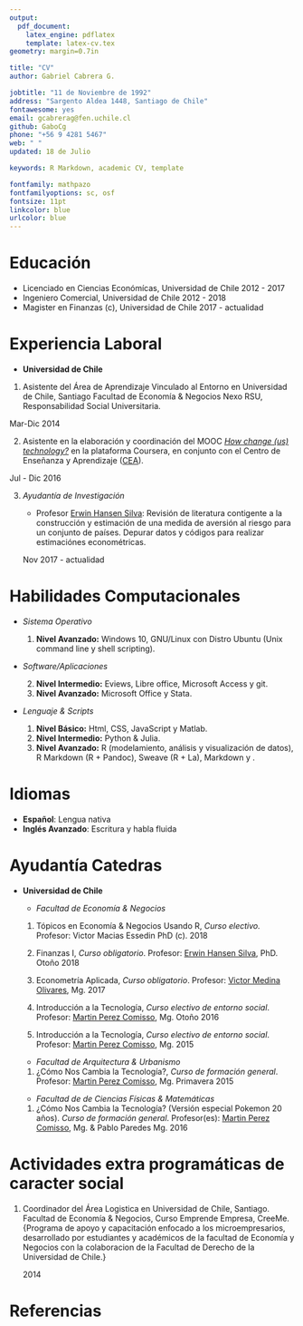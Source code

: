 ```yaml
---
output: 
  pdf_document:
    latex_engine: pdflatex
    template: latex-cv.tex
geometry: margin=0.7in

title: "CV"
author: Gabriel Cabrera G.

jobtitle: "11 de Noviembre de 1992"
address: "Sargento Aldea 1448, Santiago de Chile"
fontawesome: yes
email: gcabrerag@fen.uchile.cl
github: GaboCg
phone: "+56 9 4281 5467"
web: " "
updated: 18 de Julio

keywords: R Markdown, academic CV, template

fontfamily: mathpazo
fontfamilyoptions: sc, osf
fontsize: 11pt
linkcolor: blue
urlcolor: blue
---
```


\vspace{8pt}

# Educación
\vspace{-15pt}
\noindent\rule{\textwidth}{1pt}

- Licenciado en Ciencias Económícas, Universidad de Chile   \hfill 2012 - 2017
- Ingeniero Comercial, Universidad de Chile     \hfill 2012 - 2018
- Magister en Finanzas\footnote{Modalidad del programa \textit{Full Time}.} (c), Universidad de Chile  \hfill 2017 - actualidad


# Experiencia Laboral
\vspace{-15pt}
\noindent\rule{\textwidth}{1pt}

- **Universidad de Chile**

1. Asistente del Área de Aprendizaje Vinculado al Entorno en Universidad de Chile, Santiago     Facultad de Economía & Negocios Nexo RSU, Responsabilidad Social Universitaria.        
   
\hfill Mar-Dic 2014 

2. Asistente en la elaboración y coordinación del MOOC [*How change (us) technology?*](http://mooc.es/course/como-nos-cambia-la-tecnologia/) en la plataforma Coursera, en conjunto con el Centro de Enseñanza y Aprendizaje ([CEA](http://conocetuescuela.fen.uchile.cl/?page_id=236)). 

\hfill Jul - Dic 2016 

3. *Ayudantía de Investigación*
    
    - Profesor [Erwin Hansen Silva](http://negocios.uchile.cl/academico_detalle.php?id=90): Revisión de literatura contigente a la construcción y estimación de una medida de aversión al riesgo para un conjunto de países. Depurar datos y códigos para realizar estimaciónes econométricas.
  
    \hfill Nov 2017 - actualidad


# Habilidades Computacionales
\vspace{-15pt}
\noindent\rule{\textwidth}{1pt}

- *Sistema Operativo*

    1. **Nivel Avanzado:** \faWindows \enskip  Windows 10, GNU/Linux con Distro Ubuntu \faLinux \enskip (Unix command line y shell scripting).
    
- *Software/Aplicaciones*

    2. **Nivel Intermedio:** Eviews, Libre office,  Microsoft Access y \faGitSquare \enskip git.
    3. **Nivel Avanzado:** Microsoft Office y Stata.

- *Lenguaje & Scripts*
    
    1. **Nivel Básico:** \faHtml5 Html, \faCss3 CSS, JavaScript y Matlab.
    2. **Nivel Intermedio:** Python & Julia.
    3. **Nivel Avanzado:** R (modelamiento, análisis y visualización de datos), R Markdown (R + Pandoc), Sweave (R + La\TeX), Markdown y \TeX.    
    

# Idiomas
\vspace{-15pt}
\noindent\rule{\textwidth}{1pt}

- **Español**: Lengua nativa 
- **Inglés Avanzado**: Escritura y habla fluida

# Ayudantía Catedras
\vspace{-15pt}
\noindent\rule{\textwidth}{1pt}

- **Universidad de Chile**

    - *Facultad de Economía & Negocios*
    
    1. Tópicos en Economía & Negocios Usando R, *Curso electivo.* \newline
       Profesor: Victor Macias Essedin PhD (c). \hfill 2018
        
    2. Finanzas I, *Curso obligatorio*. \newline
       Profesor: [Erwin Hansen Silva](http://negocios.uchile.cl/academico_detalle.php?id=90), PhD. \hfill Otoño 2018
       
    3. Econometría Aplicada, *Curso obligatorio*. \newline
       Profesor: [Victor Medina Olivares](https://vhmedina.github.io/), Mg. \hfill 2017
       
    4. Introducción a la Tecnología, *Curso electivo de entorno social*. \newline
       Profesor: [Martin Perez Comisso](https://isearch.asu.edu/profile/3108937), Mg. \hfill Otoño 2016
       
    4. Introducción a la Tecnología, *Curso electivo de entorno social*. \newline
       Profesor: [Martin Perez Comisso](https://isearch.asu.edu/profile/3108937), Mg. \hfill 2015
    
    \vspace{10 pt}
    
    - *Facultad de Arquitectura & Urbanismo*
    
    1. ¿Cómo Nos Cambia la Tecnología?, *Curso de formación general*. \newline
       Profesor: [Martin Perez Comisso](https://isearch.asu.edu/profile/3108937), Mg. \hfill Primavera 2015
       
    \vspace{10 pt}
    
    - *Facultad de de Ciencias Físicas & Matemáticas*
  
    1. ¿Cómo Nos Cambia la Tecnología? (Versión especial Pokemon 20 años). *Curso de formación general*.
       Profesor(es): [Martin Perez Comisso](https://isearch.asu.edu/profile/3108937), Mg. & Pablo Paredes Mg. 
       \hfill 2016

# Actividades extra programáticas de caracter social
\vspace{-15pt}
\noindent\rule{\textwidth}{1pt}

1. Coordinador del Área Logistica en Universidad de Chile, Santiago. \newline 
   Facultad de Economía & Negocios, Curso Emprende Empresa, CreeMe. \newline
   \small{Programa de apoyo y capacitación enfocado a los microempresarios, desarrollado por
   estudiantes y académicos de la facultad de Economía y Negocios con la colaboracion de
   la Facultad de Derecho de la Universidad de Chile.}
   
   \hfill 2014


\newpage
# Referencias 
\vspace{-15pt}
\noindent\rule{\textwidth}{1pt}

\begin{multicols}{2}

    \textbf{Erwin Hansen Silva} \\
    Departamento de Administración \\
    Facultad de Economía \& Negocios\\
    Universidad de Chile\\
    Santiago, Diagonal Paraguay 257 \\
    \Telefon\ +56 (2) 2977 2125\\
    \Letter\ \href{mailto:ehansen@unegocios.cl}{ehansen@unegocios.cl}

\vfill\columnbreak

    \textbf{Victor Macias Essedin} \\
    Departamento de Economía \\
    Facultad de Economía \& Negocios\\
    Universidad de Diego Portales\\
    Huechuraba, Sta Clara 797  \\
    \Telefon\ +56 9 1111 1111 \\
    \Letter\ \href{mailto:vmaciase@fen.uchile.cl}{vmaciase@fen.uchile.cl}

\end{multicols}

